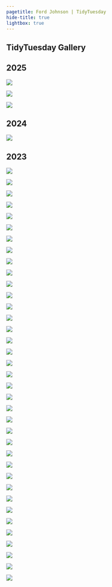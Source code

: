 ```yaml
---
pagetitle: Ford Johnson | TidyTuesday
hide-title: true
lightbox: true
---
```


::: {.column-page}

# TidyTuesday Gallery

## 2025

::: {.photo-grid}
![](https://raw.githubusercontent.com/bradfordjohnson/tidytuesday/refs/heads/main/tidytuesday/2025/2025-01-07/atlanta-crime.png){group="2025"}

![](https://raw.githubusercontent.com/bradfordjohnson/tidytuesday/refs/heads/main/tidytuesday/2025/2025-01-14/posit-conf-talks.png){group="2025"}

![](https://raw.githubusercontent.com/bradfordjohnson/tidytuesday/refs/heads/main/tidytuesday/2025/2025-01-28/water-insecurity.png){group="2025"}

:::


## 2024

::: {.photo-grid}
![](https://raw.githubusercontent.com/bradfordjohnson/tidytuesday/refs/heads/main/tidytuesday/2024/2024-01-09/nhl-births.png){group="2024"}


:::

## 2023

::: {.photo-grid}
![](https://raw.githubusercontent.com/bradfordjohnson/tidytuesday/refs/heads/main/tidytuesday/2023/2023-01-03/rfid-v1.png){group="2023"}

![](https://raw.githubusercontent.com/bradfordjohnson/tidytuesday/refs/heads/main/tidytuesday/2023/2023-01-10/birds.png){group="2023"}

![](https://raw.githubusercontent.com/bradfordjohnson/tidytuesday/refs/heads/main/tidytuesday/2023/2023-01-17/art-history-v2.png){group="2023"}

![](https://raw.githubusercontent.com/bradfordjohnson/tidytuesday/refs/heads/main/tidytuesday/2023/2023-01-24/alone.png){group="2023"}

![](https://raw.githubusercontent.com/bradfordjohnson/tidytuesday/refs/heads/main/tidytuesday/2023/2023-01-31/cats.png){group="2023"}

![](https://raw.githubusercontent.com/bradfordjohnson/tidytuesday/refs/heads/main/tidytuesday/2023/2023-02-07/stocks-v2.png){group="2023"}

![](https://raw.githubusercontent.com/bradfordjohnson/tidytuesday/refs/heads/main/tidytuesday/2023/2023-02-14/age-gaps.png){group="2023"}

![](https://raw.githubusercontent.com/bradfordjohnson/tidytuesday/refs/heads/main/tidytuesday/2023/2023-02-21/bob-ross.png){group="2023"}

![](https://raw.githubusercontent.com/bradfordjohnson/tidytuesday/refs/heads/main/tidytuesday/2023/2023-02-28/african-languages.png){group="2023"}

![](https://raw.githubusercontent.com/bradfordjohnson/tidytuesday/refs/heads/main/tidytuesday/2023/2023-03-07/numbats.png){group="2023"}

![](https://raw.githubusercontent.com/bradfordjohnson/tidytuesday/refs/heads/main/tidytuesday/2023/2023-03-14/euro-drugs.png){group="2023"}

![](https://raw.githubusercontent.com/bradfordjohnson/tidytuesday/refs/heads/main/tidytuesday/2023/2023-03-21/programming.png){group="2023"}

![](https://raw.githubusercontent.com/bradfordjohnson/tidytuesday/refs/heads/main/tidytuesday/2023/2023-03-28/timezones-v2.png){group="2023"}

![](https://raw.githubusercontent.com/bradfordjohnson/tidytuesday/refs/heads/main/tidytuesday/2023/2023-04-04/soccer.png){group="2023"}

![](https://raw.githubusercontent.com/bradfordjohnson/tidytuesday/refs/heads/main/tidytuesday/2023/2023-04-11/eggs.png){group="2023"}

![](https://raw.githubusercontent.com/bradfordjohnson/tidytuesday/refs/heads/main/tidytuesday/2023/2023-04-18/crops.png){group="2023"}

![](https://raw.githubusercontent.com/bradfordjohnson/tidytuesday/refs/heads/main/tidytuesday/2023/2023-04-25/london_marathon.png){group="2023"}

![](https://raw.githubusercontent.com/bradfordjohnson/tidytuesday/refs/heads/main/tidytuesday/2023/2023-05-02/portal_project.png){group="2023"}

![](https://raw.githubusercontent.com/bradfordjohnson/tidytuesday/refs/heads/main/tidytuesday/2023/2023-05-09/child_care.png){group="2023"}

![](https://raw.githubusercontent.com/bradfordjohnson/tidytuesday/refs/heads/main/tidytuesday/2023/2023-05-16/tornados.png){group="2023"}

![](https://raw.githubusercontent.com/bradfordjohnson/tidytuesday/refs/heads/main/tidytuesday/2023/2023-05-23/squirrels.png){group="2023"}

![](https://raw.githubusercontent.com/bradfordjohnson/tidytuesday/refs/heads/main/tidytuesday/2023/2023-05-30/oldest_people.png){group="2023"}

![](https://raw.githubusercontent.com/bradfordjohnson/tidytuesday/refs/heads/main/tidytuesday/2023/2023-06-06/owid_energy.png){group="2023"}

![](https://raw.githubusercontent.com/bradfordjohnson/tidytuesday/refs/heads/main/tidytuesday/2023/2023-06-13/safi.png){group="2023"}

![](https://raw.githubusercontent.com/bradfordjohnson/tidytuesday/refs/heads/main/tidytuesday/2023/2023-06-20/ufo.png){group="2023"}

![](https://raw.githubusercontent.com/bradfordjohnson/tidytuesday/refs/heads/main/tidytuesday/2023/2023-06-27/us-pop-places.png){group="2023"}

![](https://raw.githubusercontent.com/bradfordjohnson/tidytuesday/refs/heads/main/tidytuesday/2023/2023-07-04/historical-markers.png){group="2023"}

![](https://raw.githubusercontent.com/bradfordjohnson/tidytuesday/refs/heads/main/tidytuesday/2023/2023-07-11/global-temps.png){group="2023"}

![](https://raw.githubusercontent.com/bradfordjohnson/tidytuesday/refs/heads/main/tidytuesday/2023/2023-07-18/gpt.png){group="2023"}

![](https://raw.githubusercontent.com/bradfordjohnson/tidytuesday/refs/heads/main/tidytuesday/2023/2023-07-25/scurvy.png){group="2023"}

![](https://raw.githubusercontent.com/bradfordjohnson/tidytuesday/refs/heads/main/tidytuesday/2023/2023-08-01/us-states.png){group="2023"}

![](https://raw.githubusercontent.com/bradfordjohnson/tidytuesday/refs/heads/main/tidytuesday/2023/2023-08-08/hot-ones.png){group="2023"}

![](https://raw.githubusercontent.com/bradfordjohnson/tidytuesday/refs/heads/main/tidytuesday/2023/2023-08-15/spam-emails.png){group="2023"}

![](https://raw.githubusercontent.com/bradfordjohnson/tidytuesday/refs/heads/main/tidytuesday/2023/2023-08-22/refugees.png){group="2023"}

![](https://raw.githubusercontent.com/bradfordjohnson/tidytuesday/refs/heads/main/tidytuesday/2023/2023-08-29/fair-use.png){group="2023"}

![](https://raw.githubusercontent.com/bradfordjohnson/tidytuesday/refs/heads/main/tidytuesday/2023/2023-09-05/union-membership.png){group="2023"}

![](https://raw.githubusercontent.com/bradfordjohnson/tidytuesday/refs/heads/main/tidytuesday/2023/2023-09-12/global-human-day.png){group="2023"}
:::

:::